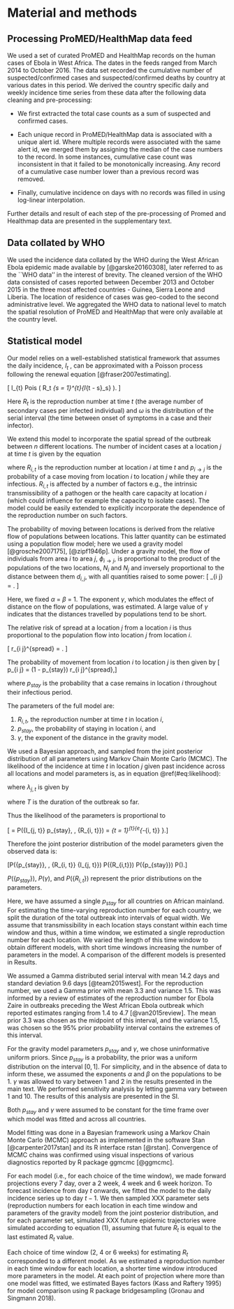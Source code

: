 # Material and methods

## Processing ProMED/HealthMap data feed

We used a set of curated ProMED and HealthMap records on the human 
cases of Ebola in West Africa. 
The dates in the feeds ranged from March 2014 to October 2016.
The data set recorded the cumulative number of suspected/confirmed
cases and suspected/confirmed deaths by country at various dates
in this period. We derived the country specific daily and 
weekly incidence time series from these data after the 
following data cleaning and pre-processing:

+ We first extracted the total case
counts as a sum of suspected and confirmed cases. 

+ Each unique record 
in ProMED/HealthMap data is associated with a unique alert id.  Where
multiple records were associated with the same alert id, we merged
them by assigning the median of the case numbers to the record. In
some instances, cumulative case count was inconsistent in that it
failed to be monotonically increasing. Any record of a 
cumulative case number lower than a previous record was removed.

+ Finally, cumulative incidence on days with no records was
filled in using log-linear interpolation. 

Further details and result of 
each step of the pre-processing of Promed and 
Healthmap data are presented in the supplementary text.

## Data collated by WHO

We used the incidence data collated by the WHO during the West 
African Ebola epidemic made available by [@garske20160308], 
later referred to as the ``WHO data'' in the interest of brevity. 
The cleaned version of the WHO data consisted of cases reported
between December 2013 and October 2015 in the three most affected
countries - Guinea, Sierra Leone and Liberia. The location of
residence of cases was geo-coded to the second administrative level. 
We aggregated the WHO data to national level to match the spatial
resolution of ProMED and HealthMap that were only available at the 
country level.

## Statistical model
Our model relies on a well-established statistical framework 
that assumes the daily incidence, $I_t$ , can be approximated with a
Poisson process following the renewal equation
[@fraser2007estimating]. 

\[
  I_{t} \sim 
  Pois
  \left( 
    R_t \sum_{s = 1}^{t}{I_{t - s}\omega_s}
  \right).
\]

Here $R_t$ is the reproduction number at time $t$ (the average 
number of secondary cases per infected individual) and $\omega$
is the distribution of the serial interval (the time between onset of 
symptoms in a case and their infector).

We extend this model to incorporate the spatial spread of the
outbreak between  $n$ different locations.
The number of incident cases at a location $j$ at time $t$ is
given by the equation
\begin{align}
  I_{j, t} \sim 
  Pois\left( 
  \sum_{i = 1}^{n} 
  {\left( p_{i \rightarrow j}
  R_{i, t} \sum_{s = 1}^{t}{I_{i, t - s} \omega_{s}}
  \right)} 
  \right),
  (\#eq:likelihood)
\end{align}

where $R_{i, t}$ is the reproduction number at location $i$ at time
$t$ and $p_{i \rightarrow j}$ is the probability of a case moving from
location $i$ to location $j$ while they are infectious. $R_{i, t}$ is
affected by a number of factors e.g., the intrinsic
transmissibility of a pathogen or the health care capacity at location
$i$ (which could influence for example the capacity to isolate cases). 
The model could be easily extended to explicitly incorporate the
dependence of the reproduction number on such factors. 

The probability of moving between locations is derived from the
relative flow of populations between locations.
This latter quantity can be estimated using a population flow
model; here we used a gravity model [@grosche2007175], [@zipf1946p]. 
Under a gravity model, the flow of individuals from area $i$ to area $j$,
$\phi_{i \rightarrow j}$, is proportional to the product of the
populations of the two locations, $N_i$ and $N_j$ and inversely
proportional to the distance between them $d_{i, j}$, with all quantities
raised to some power:
\[
  \phi_{i \rightarrow j} =  \frac{N_i^{\alpha}N_j^{\beta}}{d_{i, j}^{\gamma}}.
\]

Here, we fixed $\alpha$ = $\beta$ = 1. The exponent $\gamma$, which modulates 
the effect of distance on the flow of
populations, was estimated. A large value of $\gamma$ indicates that the
distances travelled by populations tend to be short.

The relative risk of spread at a location $j$ from a location $i$
is thus proportional to the population flow into location $j$ from location $i$.

\[
  r_{i \rightarrow j}^{spread} = \frac{\phi_{i \rightarrow
  j}}{\sum_{x}{\phi_{i \rightarrow
  x}}}.
\]

The probability of movement from location $i$ to location $j$ is 
then given by
\[  p_{i \rightarrow j} = (1 - p_{stay}) r_{i \rightarrow j}^{spread},\]

where $p_{stay}$ is the probability that a case remains in 
location $i$ throughout their infectious period.


\subsection{Statistical inference of model parameters}

The parameters of the full model are: 

1.  $R_{i, t}$, the reproduction number at time $t$ in location $i$,
2.  $p_{stay}$, the probability of staying in location $i$, and 
3.  $\gamma$, the exponent of the distance in the gravity model. 


We used a Bayesian approach, and sampled from the joint posterior
distribution of all parameters  using Markov Chain Monte Carlo
(MCMC). The likelihood of the
incidence at time $t$ in location $j$ given past incidence across all 
locations and model parameters is, as in equation \@ref(#eq:likelihood): 

<!-- \begin{equation} -->
<!-- \begin{aligned}  -->
<!-- P(I_{j, t} \mid & p_{stay}, \gamma, \omega \\ -->
<!-- & R_{i, t}_{\{i = 1, 2, \dots n\}}, \\  -->
<!-- & I_{1, }, I_{1, 2} \dots I_{1, t}, \\ -->
<!-- & I_{2, 1}, I_{2, 2} \dots I_{2, t}, \\ -->
<!-- & I_{n, 1}, I_{n, 2} \dots I_{n, t}) =  -->
<!-- e^{-\lambda_{j, t}} -->
<!--   \frac{I_{j, t}^{\lambda_{j, t}}}{\lambda_{j, t} !},  -->
<!-- \end{aligned}     -->
<!-- \end{equation} -->

where $\lambda_{j, t}$ is given by

\begin{equation}
\lambda_{j, t} = \sum_{i = 1}^n{\left(p_{i \rightarrow j}R_{i, t} \sum_{s
        = 1}^T{I_{i, T - s} \omega_{s}} \right)},
(\#eq:lambdajt)		
\end{equation}
where $T$ is the duration of the outbreak so far.

Thus the likelihood of the parameters is proportional to

\[\mathcal{L} = P(\{I_{j, t}\} \mid p_{stay}, \gamma, \{R_{i, t}\}) = 
 \prod_{t = 1}^{t}{e^{-\lambda_{i, t}} 
 \frac{I_{i, t}^{\lambda_{i, t}}}{\lambda_{i, t} !}}.\]

Therefore the joint posterior distribution of the model parameters 
given the observed data is:

\[P(\{p_{stay}\}, \gamma, \{R_{i, t}\} 
   \mid 
   \{I_{j, t}\}) 
   \propto  
   \mathcal{L} \times P(\{R_{i,t}\}) P(\{p_{stay}\}) P(\gamma).\]

$P(\{p_{stay}\})$,  $P(\gamma)$, and $P(\{R_{i, t}\})$ 
represent the prior distributions on the parameters. 

Here, we have assumed a single $p_{stay}$ for all 
countries on African mainland. For estimating the time-varying
reproduction number for each country, we split the duration of the
total outbreak into intervals of equal width. We assume that
transmissibility in each location stays constant within each time 
window and thus,
within a time window, we estimated  a single reproduction number for
each location. We varied the length of this
time window to obtain different models, with short time windows 
increasing the number of parameters in the model. A comparison of the
different models is presented in Results.

We assumed a Gamma distributed serial interval with mean 14.2 
days and standard deviation 9.6 days [@team2015west]. 
For the reproduction number, we used a Gamma prior with mean 
3.3 and variance 1.5. This was informed by a review of 
estimates of the reproduction number for Ebola Zaire in 
outbreaks preceding the West African Ebola outbreak which 
reported estimates ranging from 1.4 to 4.7 [@van2015review]. 
The mean prior 3.3 was chosen as the midpoint of this interval, 
and the variance 1.5, was chosen so the 95% prior probability
interval contains the extremes of this interval.

For the gravity model parameters $p_{stay}$ and $\gamma$, we 
chose uninformative uniform priors. 
Since $p_{stay}$ is a probability,
the prior was a uniform distribution on the interval $[0, 1]$.
For simplicity, and in the absence of 
data to inform these, 
we assumed the exponents $\alpha$ and $\beta$ on the
populations to be 1.
$\gamma$ was allowed to vary between 1 and 2 in the results presented
in the main text. We performed sensitivity analysis by letting gamma vary 
between 1 and 10. The results of this analysis are presented in the
SI.

Both $p_{stay}$ and $\gamma$ were assumed to be constant for the time 
frame over which model was fitted and across all countries.

Model fitting was done in a Bayesian framework using a Markov Chain 
Monte Carlo (MCMC) approach as implemented in the software Stan [@carpenter2017stan] 
and its R interface rstan [@rstan]. Convergence of MCMC chains was 
confirmed using visual inspections of various diagnostics reported by 
R package ggmcmc [@ggmcmc].

For each model (i.e., for each choice of the time window), we made 
forward projections every 7\textsuperscript{th} day, over a 2 week, 
4 week and 6 week horizon. To forecast incidence from day $t$ onwards, 
we fitted the model to the daily incidence series up to day $t-1$.
We then sampled XXX parameter sets  (reproduction numbers for each 
location in each time window and parameters of the gravity model) 
from the joint posterior distribution, and for each parameter set, 
simulated XXX  future epidemic trajectories were simulated 
according to equation (1), assuming that future $R_t$ is equal to the 
last estimated $R_t$ value.

Each choice of time window (2, 4 or 6 weeks) for estimating 
$R_{t}$ corresponded to a different model. As we estimated a 
reproduction number in each time window for each location, a shorter 
time window introduced more parameters in the model. At each point of 
projection where more than one model was fitted, we estimated Bayes 
factors (Kass and Raftery 1995) for model comparison using R package 
bridgesampling (Gronau and Singmann 2018). 
